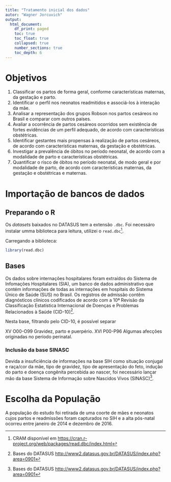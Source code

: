```yaml
---
title: "Tratamento inicial dos dados"
autor: "Wagner Jorcuvich"
output:
  html_document:
    df_print: paged
    toc: true
    toc_float: true
    collapsed: true
    number_sections: true
    toc_depth: 6
---
```


# Objetivos

1. Classificar os partos de forma geral, conforme características maternas, da gestação e parto.
2. Identificar o perfil nos neonatos readmitidos e associá-los à interação da mãe.
3. Analisar a representação dos grupos Robson nos partos cesáreos no Brasil e comparar com outros países.
4. Avaliar a ocorrência de partos cesáreos ocorridos sem existência de fortes evidências de um perfil adequado, de acordo com características obstétricas.
5. Identificar gestantes mais propensas à realização de partos cesáreos, de acordo com características maternas, da gestação e obstétricas.
6. Investigar a prevalência de óbitos no período neonatal, de acordo com a modalidade de parto e características obstétricas.
7. Quantificar o risco de óbitos no período neonatal, de modo geral e por modalidade de parto, de acordo com características maternas, da gestação e obstétricas e maternas. 

# Importação de bancos de dados

## Preparando o R

Os *datasets* baixados no DATASUS tem a extensão `.dbc`. Foi necessáro instalar umma biblioteca para leitura, utilizei o `read.dbc`[^1].

[^1]: CRAM disponível em <https://cran.r-project.org/web/packages/read.dbc/index.html>


Carregando a biblioteca:
```r
library(read.dbc)
```

## Bases

Os dados sobre internações hospitalares foram extraídos do Sistema de Infomações Hospitalares (SIA), um banco de dados administrativo que contém informações de todas as internações em hospitais do Sistema Único de Saúde (SUS) no Brasil. Os registros de admissão contêm diagnósticos clínicos codificados de acordo com a 10ª Revisão da Classificação Estatística Internacional de Doenças e Problemas Relacionados à Saúde (CID-10)[^2].


Nesta base, filtrando pelo CID-10, é possível separar 

XV	O00-O99	Gravidez, parto e puerpério.
XVI	P00-P96	Algumas afecções originadas no período perinatal.



### Inclusão da base SINASC

Devida a insuficiência de informações na base SIH como situação conjugal e raça/cor da mãe, tipo de gravidez, tipo de apresentação do feto, indução do parto e doença congênita percebida ao nascer, foi necessário lançar mão da base  Sistema de Informação sobre Nascidos Vivos (SINASC)[^2].

[^2]: Bases do DATASUS <http://www2.datasus.gov.br/DATASUS/index.php?area=0901>

# Escolha da População

A população do estudo foi retirada de uma coorte de mães e neonatos cujos partos e readmissões foram capturados no SIH e a alta pós-natal ocorreu entre janeiro de 2014 e dezembro de 2016.




